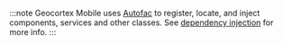 :::note
Geocortex Mobile uses [Autofac](https://autofaccn.readthedocs.io/en/latest/index.html) to register, locate, and inject components, services and other classes. See [dependency injection](../mobile/dependency-injection.mdx) for more info.
:::
